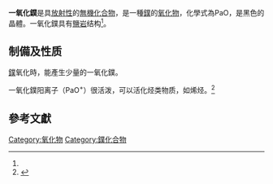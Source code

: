 {{Chembox
| IUPACName = Protactinium(II) oxide
| ImageFile = 
| ImageName = 
| Section1 = {{Chembox Identifiers
|  SMILES = O=[Pa]
|  CASNo = 60936-60-9
|  CASNo_Ref = {{cascite|correct|CAS}}
}}
| Section2 = {{Chembox Properties
|  Formula= PaO
|  MolarMass = 247.035 g mol<sup>-1</sup>
|  Appearance = 黑色晶体
| Density = 13.44 g/cm<sup>3</sup>
}}
| Section3 = {{Chembox Structure
|  CrystalStruct = 石鹽(rocksalt)<ref name=pao2>{{cite journal|doi = 10.1021/ja01652a011|year = 1954|last1 = Sellers|first1 = Philip A.|last2 = Fried|first2 = Sherman|last3 = Elson|first3 = Robert E.|last4 = Zachariasen|first4 = W. H.|journal = Journal of the American Chemical Society|volume = 76|pages = 5935|title = The Preparation of Some Protactinium Compounds and the Metal|issue = 23}}</ref>
|  SpaceGroup = Fm{{overline|3}}m, No. 225
}}
}}
'''一氧化鏷'''是具[[放射性|放射性]]的[[無機化合物|無機化合物]]，是一種[[鏷|鏷]]的[[氧化物|氧化物]]，化學式為PaO，是黑色的晶體。一氧化鏷具有[[石鹽|鹽岩]]结构<ref name=pao2/>。

== 制備及性质 ==
[[鏷|鏷]]氧化時，能產生少量的一氧化鏷。

一氧化鏷阳离子（PaO<sup>+</sup>）很活泼，可以活化烃类物质，如烯烃。<ref>{{cite journal|journal=Physical Chemistry Chemical Physics|volume=13|issue=28|language=en|issn=1463-9076|date=2011|pages=12940|doi=10.1039/c1cp20996e|url=http://xlink.rsc.org/?DOI=c1cp20996e|title=Actinide sulfides in the gas phase: experimental and theoretical studies of the thermochemistry of AnS (An = Ac, Th, Pa, U, Np, Pu, Am and Cm)|accessdate=2021-08-24|author=Cláudia C. L. Pereira, Colin J. Marsden, Joaquim Marçalo, John K. Gibson}}</ref>

== 參考文獻 ==
{{Reflist}}
{{鏷化合物}}
{{氧化物}}
{{Inorganic-compound-stub}}

[[Category:氧化物|Category:氧化物]]
[[Category:鏷化合物|Category:鏷化合物]]